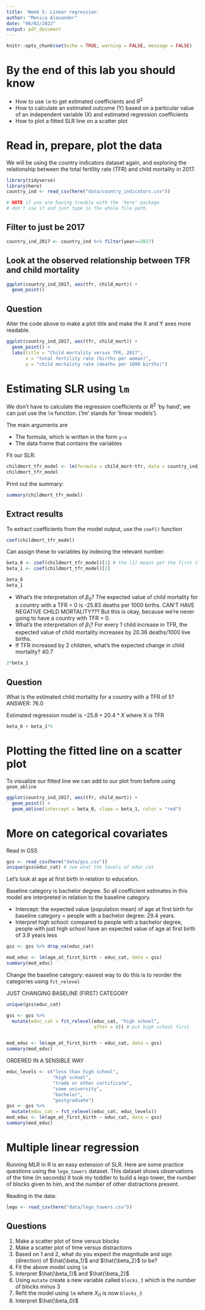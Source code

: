 ```yaml
---
title: 'Week 5: Linear regression'
author: "Monica Alexander"
date: "06/02/2022"
output: pdf_document
---
```



```r
knitr::opts_chunk$set(echo = TRUE, warning = FALSE, message = FALSE)
```

# By the end of this lab you should know 

- How to use `lm` to get estimated coefficients and $R^2$
- How to calculate an estimated outcome (Y) based on a particular value of an independent variable (X) and estimated regression coefficients
- How to plot a fitted SLR line on a scatter plot


# Read in, prepare, plot the data

We will be using the country indicators dataset again, and exploring the relationship between the total fertility rate (TFR) and child mortality in 2017. 

```r
library(tidyverse)
library(here)
country_ind <- read_csv(here("data/country_indicators.csv"))

# NOTE if you are having trouble with the 'here' package
# don't use it and just type in the whole file path. 

```


## Filter to just be 2017

```r
country_ind_2017 <- country_ind %>% filter(year==2017)
```

## Look at the observed relationship between TFR and child mortality

```r
ggplot(country_ind_2017, aes(tfr, child_mort)) + 
  geom_point()
```

## Question

Alter the code above to make a plot title and make the X and Y axes more readable. 

```r
ggplot(country_ind_2017, aes(tfr, child_mort)) + 
  geom_point() +
  labs(title = "Child mortality versus TFR, 2017", 
       x = "total fertility rate (births per woman)",
       y = "child mortality rate (deaths per 1000 births)")
```

# Estimating SLR using `lm`

We don't have to calculate the regression coefficients or $R^2$ 'by hand', we can just use the `lm` function. ('lm' stands for 'linear models').

The main arguments are

- The formula, which is written in the form `y~x` 
- The data frame that contains the variables 

Fit our SLR:

```r
childmort_tfr_model <- lm(formula = child_mort~tfr, data = country_ind_2017)
childmort_tfr_model
```

Print out the summary:

```r
summary(childmort_tfr_model)
```


## Extract results

To extract coefficients from the model output, use the `coef()` function

```r
coef(childmort_tfr_model)
```

Can assign these to variables by indexing the relevant number:

```r
beta_0 <- coef(childmort_tfr_model)[1] # the [1] means get the first item
beta_1 <- coef(childmort_tfr_model)[2] 

beta_0
beta_1
```

- What's the interpretation of $\beta_0$? The expected value of child mortality for a country with a TFR = 0 is -25.83 deaths per 1000 births. CAN'T HAVE NEGATIVE CHILD MORTALITY??? But this is okay, because we're never going to have a country with TFR = 0. 
- What's the interpretation of $\beta_1$? For every 1 child increase in TFR, the expected value of child mortality increases by 20.36 deaths/1000 live births. 
- If TFR increased by 2 children, what's the expected change in child mortality? 40.7

```r
2*beta_1
```




## Question

What is the estimated child mortality for a country with a TFR of 5? ANSWER: 76.0

Estimated regression model is $-25.8 + 20.4*X$ where X is TFR

```r
beta_0 + beta_1*5
```


# Plotting the fitted line on a scatter plot

To visualize our fitted line we can add to our plot from before using `geom_abline`

```r
ggplot(country_ind_2017, aes(tfr, child_mort)) + 
  geom_point() + 
  geom_abline(intercept = beta_0, slope = beta_1, color = "red")
```

# More on categorical covariates

Read in GSS

```r
gss <- read_csv(here("data/gss.csv"))
unique(gss$educ_cat) # see what the levels of educ_cat

```

Let's look at age at first birth in relation to education.

Baseline category is bachelor degree. So all coefficient estimates in this model are interpreted in relation to the baseline category. 

- Intercept: the expected value (population mean) of age at first birth for baseline category = people with a bachelor degree: 29.4 years. 
- Interpret high school: compared to people with a bachelor degree, people with just high school have an expected value of age at first birth of 3.9 years less 

```r
gss <- gss %>% drop_na(educ_cat)

mod_educ <- lm(age_at_first_birth ~ educ_cat, data = gss)
summary(mod_educ)  
```

Change the baseline category: easiest way to do this is to reorder the categories using `fct_relevel`


JUST CHANGING BASELINE (FIRST) CATEGORY
```r
unique(gss$educ_cat)

gss <- gss %>% 
  mutate(educ_cat = fct_relevel(educ_cat, "high school", 
                                after = 0)) # put high school first


mod_educ <- lm(age_at_first_birth ~ educ_cat, data = gss)
summary(mod_educ)

```
ORDERED IN A SENSIBLE WAY

```r
educ_levels <- c("less than high school",
                 "high school",
                 "trade or other certificate",
                 "some university",
                 "bachelor",
                 "postgraduate")
gss <- gss %>% 
  mutate(educ_cat = fct_relevel(educ_cat, educ_levels))
mod_educ <- lm(age_at_first_birth ~ educ_cat, data = gss)
summary(mod_educ)

```


# Multiple linear regression

Running MLR in R is an easy extension of SLR. Here are some practice questions using the `lego_towers` dataset. This dataset shows observations of the time (in seconds) it took my toddler to build a lego tower, the number of blocks given to him, and the number of other distractions present. 

Reading in the data:

```r
lego <- read_csv(here("data/lego_towers.csv"))
```
## Questions

1. Make a scatter plot of time versus blocks
2. Make a scatter plot of time versus distractions
3. Based on 1 and 2, what do you expect the magnitude and sign (direction) of $\hat{\beta_1}$ and $\hat{\beta_2}$ to be?
4. Fit the above model using `lm`
5. Interpret $\hat{\beta_1}$ and $\hat{\beta_2}$
6. Using `mutate` create a new variable called `blocks_3` which is the number of blocks minus 3
7. Refit the model using `lm` where $X_{i1}$ is now `blocks_3`
8. Interpret $\hat{\beta_0}$

